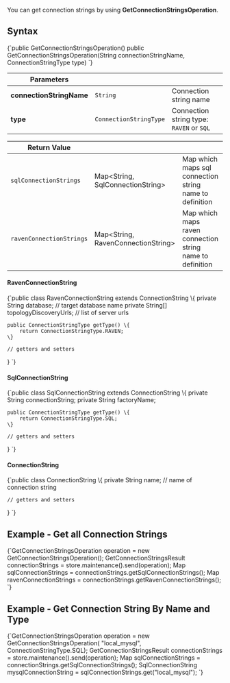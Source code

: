
You can get connection strings by using **GetConnectionStringsOperation**.

## Syntax

<TabItem value="get_connection_strings" label="get_connection_strings">
<CodeBlock language="java">
{`public GetConnectionStringsOperation()
public GetConnectionStringsOperation(String connectionStringName, ConnectionStringType type)
`}
</CodeBlock>
</TabItem>

| Parameters | | |
| ------------- | ----- | ---- |
| **connectionStringName** | `String` | Connection string name |
| **type** | `ConnectionStringType` | Connection string type: `RAVEN` or `SQL` |


| Return Value | | |
| ------------- | ----- | --- |
| `sqlConnectionStrings` | Map&lt;String, SqlConnectionString&gt; | Map which maps sql connection string name to definition |
| `ravenConnectionStrings` | Map&lt;String, RavenConnectionString&gt; | Map which maps raven connection string name to definition |


#### RavenConnectionString 

<TabItem value="raven_connection_string" label="raven_connection_string">
<CodeBlock language="java">
{`public class RavenConnectionString extends ConnectionString \{
    private String database; // target database name
    private String[] topologyDiscoveryUrls; // list of server urls

    public ConnectionStringType getType() \{
        return ConnectionStringType.RAVEN;
    \}

    // getters and setters
\}
`}
</CodeBlock>
</TabItem>

#### SqlConnectionString

<TabItem value="sql_connection_string" label="sql_connection_string">
<CodeBlock language="java">
{`public class SqlConnectionString extends ConnectionString \{
    private String connectionString;
    private String factoryName;

    public ConnectionStringType getType() \{
        return ConnectionStringType.SQL;
    \}

    // getters and setters
\}
`}
</CodeBlock>
</TabItem>

#### ConnectionString

<TabItem value="connection_string" label="connection_string">
<CodeBlock language="java">
{`public class ConnectionString \{
    private String name; // name of connection string

    // getters and setters
\}
`}
</CodeBlock>
</TabItem>

## Example - Get all Connection Strings

<TabItem value="get_all_connection_strings" label="get_all_connection_strings">
<CodeBlock language="java">
{`GetConnectionStringsOperation operation = new GetConnectionStringsOperation();
GetConnectionStringsResult connectionStrings = store.maintenance().send(operation);
Map<String, SqlConnectionString> sqlConnectionStrings =
    connectionStrings.getSqlConnectionStrings();
Map<String, RavenConnectionString> ravenConnectionStrings =
    connectionStrings.getRavenConnectionStrings();
`}
</CodeBlock>
</TabItem>

## Example - Get Connection String By Name and Type

<TabItem value="get_connection_string_by_name" label="get_connection_string_by_name">
<CodeBlock language="java">
{`GetConnectionStringsOperation operation = new GetConnectionStringsOperation(
    "local_mysql", ConnectionStringType.SQL);
GetConnectionStringsResult connectionStrings = store.maintenance().send(operation);
Map<String, SqlConnectionString> sqlConnectionStrings =
    connectionStrings.getSqlConnectionStrings();
SqlConnectionString mysqlConnectionString = sqlConnectionStrings.get("local_mysql");
`}
</CodeBlock>
</TabItem>


